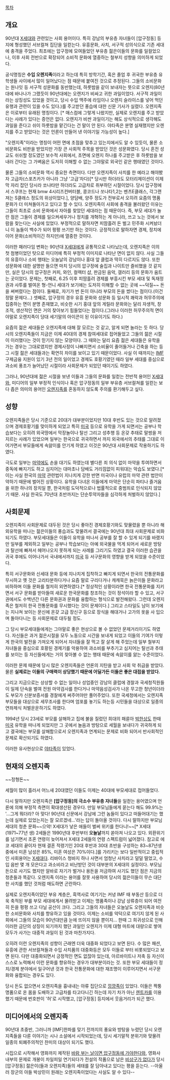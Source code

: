 [[목차]] 
== 개요 ==
90년대 [[X세대]]와 관련있는 사회 용어이다. 특히 강남의 부유층 자녀들이 [압구정동] 등지에 형성했던 서브컬쳐 집단을 일컫는다. 유흥문화, 사치, 서구적 성의식으로 기존 세대에 충격을 주었다. 최초에는 압구정에 모여들었던 부유층 젊은이들의 문화를 일컬었으나, 이후 사회 전반으로 확장되어 소비적 문화에 열중하는 철부지 성향을 의미하게 되었다. 

공식명칭은 '''수입 오렌지족'''이라고 하는데 특히 방학기간, 혹은 졸업 후 귀국한 부유층 유학생들 사이에서 많이 일어났다는 점 때문에 붙여진 것으로 추정된다. 그들의 소비문화는 원나잇 등 서구적 성문화를 동반했는데, 하룻밤을 같이 보내자는 뜻으로 오렌지(80년대에 바나나가 그랬듯이 90년대에는 오렌지가 비싸고 귀한 과일이었다. 서구적 과일이라는 상징성도 있었을 것이고, 당시 수입 맥주에 라임이나 오렌지 슬라이스를 넣어 먹던 유행과 관련이 있을 수도 있다.)를 주고받던 풍습에 대한 신문 기사가 실렸다. 오렌지족은 이로부터 유래된 명칭이다. [* 매스컴에 그렇게 나왔지만, 실제로 오렌지를 주고 받았다는 사례가 있다는 증언은 없다. 오렌지가 비싼 과일이기는 해도 상식적으로 생각해도 과일을 준다고 쉬이 하룻밤을 맡긴다는 건 말이 안 된다. 야타족은 분명 실재했지만 오렌지를 주고 받았다는 것은 언론이 만들어 낸 이야기일 가능성이 높다.] 

"오렌지족"이라는 명칭이 어떤 면에 초점을 맞추고 있는지에서도 알 수 있듯이, 물론 소비문화도 비판을 받았지만 가장 큰 사회적 주목을 받았던 것은 성문화였다. 당시 혼전 성교도 쉬쉬할 정도였던 보수적 사회에서, 초면에 오렌지 하나를 주고받은 후 하룻밤을 보내러 간다는 그 가벼움은 도저히 이해할 수 없는 그야말로 외국인 같은 행태였던 것이다. 

물론 그들의 소비문화 역시 중요한 측면이다. 다만 오렌지족이 사치를 한 예라고 해야봤자 고급차(스포츠카가 아니라 그냥 '고급'차다)[* 당시만 하더라도 모터리제이션이 이제막 자리 잡던 당시라 쏘나타만 하더라도 고급차로 취부하던 시절이었다. 당시 압구정에서 스쿠프는 현재 bmw 4시리즈컨버터블, 콩코드나 쏘나타1,2는 벤츠E클래스, 각그랜져는 S클래스 정도의 위상이었다.], 양담배, 양주 정도가 전부로서 오히려 요즘의 명품 문화가 더 미쳐돌아가고 있다고 할 수 있다. 오렌지족이 사회에 충격을 불러왔던 이유는 그들이 최초로 소비 문화에서 자아를 찾았던 세대라는 점 때문이다. 즉, 부모 세대가 놀란 점은 그들이 경제를 일으켜세우거나 정치를 개혁하는 게 아니라, 쓰고 노는 것에서 보람을 찾는다는 사실에 있었다. 부정적으로 말하자면 피땀흘려 돈 벌고 민주화 시켜놨더니 이 놈들이 백수가 되어 펑펑 쓰기만 하는 것이다. 긍정적으로 말하자면 경제, 정치에 이어 문화(소비적이긴 하지만)에 열중한 것이다. 

이러한 패러다임 변화는 90년대 [[X세대]]에게 공통적으로 나타났는데, 오렌지족은 이의 첫 첨병이었던 탓으로 미디어에 특히 부정적 이미지로 나타난 면이 없지 않다. 사실 그들의 유흥이나 소비 행태는 오늘날의 강남이나 홍대 앞 클럽과 딱히 다르지도 않다. 또한 성문화에 대한 설명만 들으면 마치 당시의 압구정에 술집과 나이트만 즐비했을 것 같지만, 실은 당시의 압구정은 커피, 와인, 컬렉터 샵, 판금된 음악, 갤러리 등의 문화가 움트는 곳이었다. 문제는, 첫째로, 6.25 이후 피땀흘려 경제를 부흥시킨 부모 세대 및 독재정권과 사투를 벌여온 형-언니 세대가 보기에는 도저히 이해할 수 없는 곳에 ~~덕질~~ 돈을 써버렸다는 점이다. 둘째로, 자기가 번 돈이 아니라 부모의 돈을 썼다는 점이다.(이건 정말 문제다...) 셋째로, 압구정의 경우 유흥 문화와 성문화 등 일시적 쾌락과 허무주의에 집중하는 면이 분명 존재했고, 비슷한 시기 홍대 앞의 게릴라 문화와는 달리 자생적, 창조적, 생산적인 면은 거의 찾아보기 힘들었다는 점이다.(그러나 이러한 허무주의적 면이야말로 오렌지족이 당대 세기말의 아이콘이 된 이유이기도 하다.)

요즘의 젊은 세대들은 오렌지족에 대해 잘 모르는 것 같고, 알게 되면 놀라는 듯 하다. 당시의 오렌지족들이 지금은 이제 40대의 경제 참여세대로 접어들었고 그들의 젊은 시절이 이러했다는 것이 믿기지 않는 모양이다. 그 때와는 달리 요즘 젊은 세대들은 유학을 가는 경우는 그대로였지만 경제사정이 나빠지면서 소비율이 줄어들거나 긴축을 하는 등 그 시절 젊은 세대들과는 확연히 차이를 보이고 있기 때문이었다. 사실 이 때까지는 [[국제통화기금|IMF]] 구제금융 지원이 있기 3년 전의 일이었고 경제도 호황기였던 때라 일부 세대를 중심으로 과소비 풍조가 늘어났던 시절이라 사회문제가 되었던 때이기도 하였다. 

그러나, 90년대에 젊은 시절을 보낸 이들과 그들의 문화를 일컫는 전반적 용어인 [[X세대]]와, 미디어의 일부 부정적 인식이나 혹은 압구정동의 일부 부유층 서브컬쳐를 일컫는 보다 좁은 의미의 용어인 [[오렌지족]]를 혼동하지 않도록 주의를 환기해두고 싶다.
== 성향 == 
오렌지족들은 당시 기준으로 20대가 대부분이었지만 10대 후반도 있는 것으로 알려졌으며 경제호황기를 맞이하게 되었고 특히 [[미국]] 등으로 유학을 가게 되면서는 공부나 학습보다는 오히려 외국땅에서 막장놀이나 탈선 그리고 성추행 등 온갖 추태로 말썽을 저지르는 사례가 있었으며 일부는 한국으로 귀국하면서 까지 외국에서의 추태를 그대로 이어가면서 부모들에게 속앓이를 안기게 하였고 이것은 90년대 사회문제로 작용하기도 하였다. 

극도로 일부는 [[마약]]에도 손을 대기도 하였는데 별다른 죄 의식 없이 마약을 투여하면서 중독에 빠지기도 하고 심지어는 대마초나 담배도 거리낌없이 피워대는 악습도 보였다.[* 이는 사실 한국의 [[마약]] 관련법이 지나치게 강한 반면 미국이나 유럽의 마약 관련 법안이 약하기 때문에 벌어진 상황이다. 유학을 다녀온 이들에게 마약은 단순히 파티나 즐거움을 위한 하나의 장치일 뿐, 한국처럼 도덕적으로나 법률적으로 중범죄로 인식되지 않았기 때문. 사실 한국도 70년대 초반까지는 단순투약자들을 심각하게 처벌하지 않았다.]

== 사회문제 == 
오렌지족이 사회문제로 대두된 것은 당시 좋아진 경제호황기와도 맞물렸을 뿐 아니라 해외유학을 떠나는 젊은이들의 풍습과도 맞물려서 결국에는 90년대 최대 사회문제로 비화되기도 하였다. 부모세대들은 이들이 유학을 떠나서 공부를 잘 할 수 있게 되기를 바랬지만 일부를 제외하고 일부는 공부나 학습보다는 아예 외국물을 먹게 되어서 새로운 방탕과 탈선에 빠져서 헤어나오지 못하게 되는 사례를 그리기도 하였고 결국 이러한 습관을 귀국 후에도 이어나가서 국내에서까지 [[미국]] 등 서구문화의 영향을 받게 되었을 수준이었다. 

특히 서구문화와 신세대 문화 등에 지나치게 집착하고 빠지게 되면서 한국의 전통문화를 무시하고 옛 것은 고리타분하다거나 요즘 말로 구리다거나 캐캐묵은 늙은이들 문화라고 비하하며 이들 문화를 철저히 외면하였다.[* 정상적인 상황이라면 한국 전통문화를 지키면서 서구 문화를 받아들여 새로운 한국문화를 창조하는 것이 정석이라 할 수 있고, 서구권에서도 수백년간 다른 문화권과 문화를 융합하는 형식으로 발전해왔다. 그런데 오렌지족은 철저히 한국 전통문화를 무시했다는 것이 문제이다.] 그리고 스타일도 남이 보기에는 지나쳐 보이는 문신에 온갖 고급 장신구 등으로 장식을 해대거나 고가의 옷을 사 입으며 돌아다니는 등 사회문제로 대두될 정도. 

그 당시 부모세대들에게는 그야말로 좋은 현상으로 볼 수 없었던 문제거리이기도 하였다. 자신들은 과거 젊은시절을 모두 노동으로 시간을 보내게 되었고 이들의 기여가 이렇게 한국의 발전을 가져오게 되어서 자녀들을 잘 먹고 잘 살게 해 주었는데 일부 철부지 자녀들을 중심으로 호황된 경제기를 악용하여 과소비를 부추기고 심지어는 탈선과 추태를 보이는 등 자신들에게는 거의 찾아볼 수 없는 행태 때문에 속앓이를 앓는 수준이었다.

이러한 문제 때문에 당시 많은 오렌지족들은 언론의 지탄을 받고 사회 악 취급을 받았다. 물론 '''실제로는 이들의 구매력이 상당했기 때문에 어딜가든 이들은 좋은 대접을 받았다.''' 

그리고 지금으로는 상상할 수 없는 일이나 성업중인 강남의 클럽에 경찰과 국세청직원들이 일제 단속을 벌여 전원 마약검사를 한다거나 마약음성검사가 나온 무고한 청년이더라도 부모가 신분보증서를 경찰에게 써주어야만 풀어주었다. 또한 국세청에서는 오렌지족 부모들을 대상으로 세무조사를 한다며 엄포를 놓기도 하는등 시민들을 대상으로 일종의 연좌제식 처벌운운하기도 하였다.

1994년 당시 23세로 부모를 살해하고 집에 불을 질렀던 희대의 패륜아 [[박한상]]도 한때 [[미국]] 유학을 떠나게 되었지만 그 곳에서 놀음과 방탕으로 세월을 보내다가 귀국하게 되고 결국에는 부모를 살해함으로서 오렌지족과 연계되는 문제로 비화 되어서 반사회적인 문제로 확산되기도 하였다.

이러한 유사현상으로 [[야타족]]이 있었다.

== 현재의 오렌지족 == 

~~정형돈~~

세월이 많이 흘러서 어느새 20대였던 이들도 이제는 40대에 부모세대로 접어들었다.

다시 말하지만 오렌지족은 '''[압구정동]의 극소수 부유층 자녀들'''을 일컫는 용어였으며 언론에 의해 부정적 측면이 확대생산된 경우다. 만일 부모님들에게 묻는다 해도 99.9%는 '...그게 뭐더라? 아 맞다! 90년대 신문에서 강남에 그런 놈들이 있다고 떠들어대기는 했는데 실제로 있었는지는 잘 모르겠네...'라는 답이 돌아올 것이다. 다시 말하지만 부모님 세대의 청춘 문화~~으악! X세대가 낳은 애들이 벌써 위키를 한다니!~~[* X세대(1971~77년 생) 2세들은 1990년대 후반부터 '''오늘날'''까지 쏟아져 나오고 있다. 외환위기를 넘기면서 초혼 연령이 늦어져서 X세대 2세들의 연령 스펙트럼이 넓어졌다. 참고로 에코 세대의 끝이자 현재 결혼 적령기인 20대 후반과 30대 초반을 구성하는 83~87년생 중에서 미혼 남성은 85%, 미혼 여성은 70%이다.]를 가리키는 보다 일반적이고 중립적인 사회용어는 [[X세대]]다. 리바이스 청바지 하나 사면서 엄청난 사치라고 덜덜 떨었고, 수입 음반 몇 개 모은다고 과소비라고 비난받던 것이 대부분의 X세대의 실정이다. 부모님 돈으로 사기도 했지만 알바로 자기가 벌거나 용돈을 저금하여 사기도 했던 점은 지금의 청춘들과 똑같다. 오렌지족 이라는 용어를 잘못 사용하여 당시의 젊은이들이 무슨 대단한 사치를 했던 것처럼 매도하면 곤란하다. 

실제로 오렌지족이었던 부유 계층은, 흑역사로 여기기는 커녕 IMF 때 부동산 등으로 더욱 축적된 부를 부모 세대에게서 물려받고 이제는 명품족이나 강남 상류층이 되어 여전히 돈을 펑펑 쓰고 다닐 공산이 크다. 그리고 그들의 자녀들은 오늘날도 오렌지족과 비슷한 소비문화와 사치를 향유하고 있을 것이다. 이제는 소비를 악덕으로 여기지 않게 된 사회에서 그들의 모습이 90년대만큼 눈에 뜨이지 않을 뿐이지... 한때 그 희귀성으로 인해 이러한 금단의 상징이 되기까지 했던 과일인 오렌지가 이제 대형 마트에 대량으로 쌓여 모두가 사가는 대중적 과일이 된 것과 마찬가지다. 

오히려 이런 오렌지족의 성향이 근래엔 더욱 대중화 되었다고 보면 된다. 수 많은 패션, 유흥에 관한 서브컬쳐들과 수입 사치품의 대중화등은 모두 이들로 부터 비롯되었다고 보면 된다. 다만 대중화되면서 긍정적인 면도 없잖아 있는데, 아르바이트나 저축 등 자신이 스스로 노력해서 이런 문화를 향유하는 경우가 대부분이라는 것. 또한 부모 세대들이 정치/경제 분야에서 일구어낸 것과 한국 전통문화에 대한 재조명이 이루어지면서 서구문화와 융합되는 경우도 있다.

당시 돈도 없으면서 오렌지족을 흉내내는 아류 집단으로 [[낑깡족]]이 있었다. 이들은 짝퉁 명품으로 온 몸을 도배하고 고급차를 타고다니긴 하는데 자기 차가 아닌 [[렌트카]]를 이용했기 때문에 번호판이 '허'로 시작했고, [압구정동] 등지에서 웃음거리가 되곤 했다.

== 미디어에서의 오렌지족 ==

90년대 초중반, 그러니까 [IMF]한파를 맞기 전까지의 풍요와 방탕을 누렸던 당시 오렌지족들을 다룬 이야기는 시나 소설에서 시작되었는데, 당시 세기말적 분위기와 맞물려 일종의 퇴폐주의적인 찬미의 대상이 되기도 했다.

시집으로 시작해서 영화까지 제작된 [[바람 부는 날이면 압구정동에 가야한다]]와, 영화사 내부의 문제로 개봉이 차일피일 연기되다가 전설의 작품으로 남은 [[비상구가 없다]]가 당시 [압구정동] 젊은이(들과 오렌지족)들의 세태를 잘 담아내고 있다는 평을 듣는다. --아울러 장군의 아들 박상민이 원래는 오렌지족이었다는 사실도 알 수 있다--
